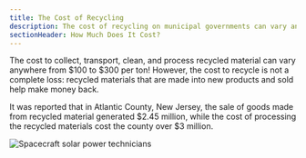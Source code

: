```yaml
---
title: The Cost of Recycling
description: The cost of recycling on municipal governments can vary anywhere from $100 to $300 per ton
sectionHeader: How Much Does It Cost?
---
```


The cost to collect, transport, clean, and process recycled material can vary anywhere from $100 to $300 per ton!
However, the cost to recycle is not a complete loss: recycled materials that are made into new products and sold help make money back.

It was reported that in Atlantic County, New Jersey, the sale of goods made from recycled material generated $2.45 million, while the cost of processing the recycled materials cost the county over $3 million.


<img src="/images/rec_cost.avif" alt="Spacecraft solar power technicians"/>
